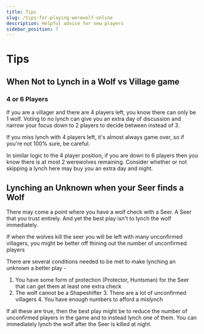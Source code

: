 ```yaml
---
title: Tips
slug: /tips-for-playing-werewolf-online
description: Helpful advice for new players
sidebar_position: 7
---
```


# Tips

## When Not to Lynch in a Wolf vs Village game

### 4 or 6 Players

If you are a villager and there are 4 players left, you know there can only be 1 wolf. Voting to no lynch can give you an extra day of discussion and narrow your focus down to 2 players to decide between instead of 3.

If you miss lynch with 4 players left, it's almost always game over, so if you're not 100% sure, be careful.

In similar logic to the 4 player position, if you are down to 6 players then you know there is at most 2 werewolves remaining. Consider whether or not skipping a lynch here may buy you an extra day and night.

## Lynching an Unknown when your Seer finds a Wolf

There may come a point where you have a wolf check with a Seer. A Seer that you trust entirely. And yet the best play isn't to lynch the wolf immediately.

If when the wolves kill the seer you will be left with many unconfirmed villagers, you might be better off thining out the number of unconfirmed players

There are several conditions needed to be met to make lynching an unknown a better play -

1. You have some form of protection (Protector, Huntsman) for the Seer that can get them at least one extra check
2. The wolf cannot be a Shapeshifter 3. There are a lot of unconfirmed villagers 4. You have enough numbers to afford a mislynch

If all these are true, then the best play might be to reduce the number of unconfirmed players in the game and to instead lynch one of them. You can immediately lynch the wolf after the Seer is killed at night.
